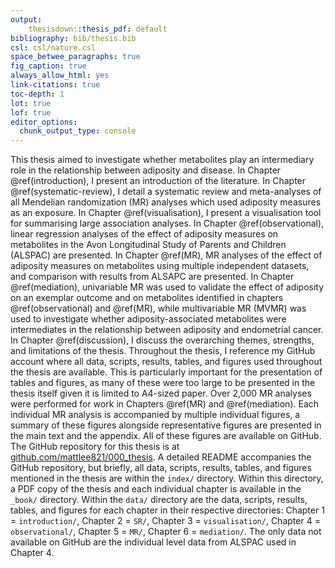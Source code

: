 ```yaml
---
output: 
    thesisdown::thesis_pdf: default
bibliography: bib/thesis.bib
csl: csl/nature.csl
space_betwee_paragraphs: true
fig_caption: true
always_allow_html: yes
link-citations: true
toc-depth: 1
lot: true
lof: true
editor_options: 
  chunk_output_type: console
---
```


This thesis aimed to investigate whether metabolites play an intermediary role in the relationship between adiposity and disease. In Chapter \@ref(introduction), I present an introduction of the literature. In Chapter \@ref(systematic-review), I detail a systematic review and meta-analyses of all Mendelian randomization (MR) analyses which used adiposity measures as an exposure. In Chapter \@ref(visualisation), I present a visualisation tool for summarising large association analyses. In Chapter \@ref(observational), linear regression analyses of the effect of adiposity measures on metabolites in the Avon Longitudinal Study of Parents and Children (ALSPAC) are presented. In Chapter \@ref(MR), MR analyses of the effect of adiposity measures on metabolites using multiple independent datasets, and comparison with results from ALSAPC are presented. In Chapter \@ref(mediation), univariable MR was used to validate the effect of adiposity on an exemplar outcome and on metabolites identified in chapters \@ref(observational) and \@ref(MR), while multivariable MR (MVMR) was used to investigate whether adiposity-associated metabolites were intermediates in the relationship between adiposity and endometrial cancer. In Chapter \@ref(discussion), I discuss the overarching themes, strengths, and limitations of the thesis. \par

Throughout the thesis, I reference my GitHub account where all data, scripts, results, tables, and figures used throughout the thesis are available. This is particularly important for the presentation of tables and figures, as many of these were too large to be presented in the thesis itself given it is limited to A4-sized paper. Over 2,000 MR analyses were performed for work in Chapters \@ref(MR) and \@ref(mediation). Each individual MR analysis is accompanied by multiple individual figures, a summary of these figures alongside representative figures are presented in the main text and the appendix. All of these figures are available on GitHub. \par

The GitHub repository for this thesis is at [github.com/mattlee821/000_thesis](https://github.com/mattlee821/000_thesis). A detailed README accompanies the GitHub repository, but briefly, all data, scripts, results, tables, and figures mentioned in the thesis are within the `index/` directory. Within this directory, a PDF copy of the thesis and each individual chapter is available in the `_book/` directory. Within the `data/` directory are the data, scripts, results, tables, and figures for each chapter in their respective directories: Chapter 1 = `introduction/`, Chapter 2 = `SR/`, Chapter 3 = `visualisation/`, Chapter 4 = `observational/`, Chapter 5 = `MR/`, Chapter 6 = `mediation/`. The only data not available on GitHub are the individual level data from ALSPAC used in Chapter 4. \par





